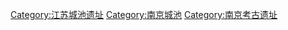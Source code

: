 [[Category:江苏城池遗址|Category:江苏城池遗址]]
[[Category:南京城池|Category:南京城池]]
[[Category:南京考古遗址|Category:南京考古遗址]]